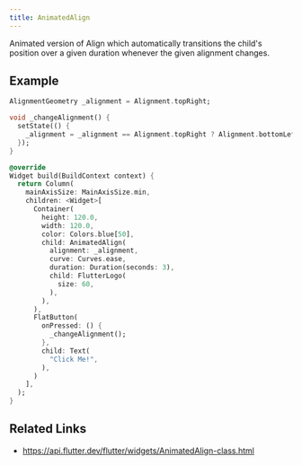 ```yaml
---
title: AnimatedAlign
---
```


Animated version of Align which automatically transitions the child's position over a given duration whenever the given alignment changes.

## Example

```dart liveslice=AnimatedAlign
AlignmentGeometry _alignment = Alignment.topRight;

void _changeAlignment() {
  setState(() {
    _alignment = _alignment == Alignment.topRight ? Alignment.bottomLeft : Alignment.topRight;
  });
}

@override
Widget build(BuildContext context) {
  return Column(
    mainAxisSize: MainAxisSize.min,
    children: <Widget>[
      Container(
        height: 120.0,
        width: 120.0,
        color: Colors.blue[50],
        child: AnimatedAlign(
          alignment: _alignment,
          curve: Curves.ease,
          duration: Duration(seconds: 3),
          child: FlutterLogo(
            size: 60,
          ),
        ),
      ),
      FlatButton(
        onPressed: () {
          _changeAlignment();
        },
        child: Text(
          "Click Me!",
        ),
      )
    ],
  );
}
```

## Related Links

- https://api.flutter.dev/flutter/widgets/AnimatedAlign-class.html
